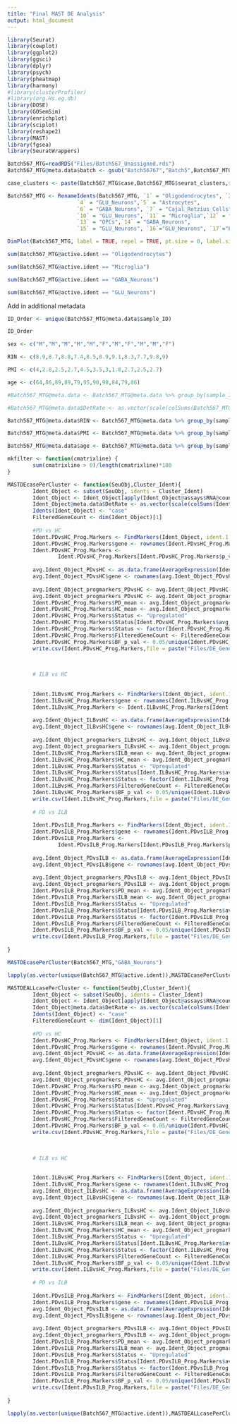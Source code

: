 ```yaml
---
title: "Final MAST DE Analysis"
output: html_document
---
```



```R
library(Seurat)
library(cowplot)
library(ggplot2)
library(ggsci)
library(dplyr)
library(psych)
library(pheatmap)
library(harmony)
#library(clusterProfiler)
#library(org.Hs.eg.db)
library(DOSE)
library(GOSemSim)
library(enrichplot)
library(sciplot)
library(reshape2)
library(MAST)
library(fgsea)
library(SeuratWrappers)

```


```R
Batch567_MTG=readRDS("Files/Batch567_Unassigned.rds")
Batch567_MTG@meta.data$batch <- gsub("Batch56767","Batch5",Batch567_MTG@meta.data$batch)
```


```R

case_clusters <- paste(Batch567_MTG$case,Batch567_MTG$seurat_clusters,sep = "_")

```



```R
Batch567_MTG <- RenameIdents(Batch567_MTG, `1` = "Oligodendrocytes", `2` = "GLU_Neurons", `3` = "GLU_Neurons",
                      `4` = "GLU_Neurons",`5` = "Astrocytes",
                      `6` = "GABA_Neurons", `7` = "Cajal_Retzius_Cells", `8` = "GLU_Neurons",`9` = "GLU_Neurons",
                      `10` = "GLU_Neurons", `11` = "Microglia",`12` = "Astrocytes",
                      `13` = "OPCs",`14` = "GABA_Neurons",
                      `15` = "GLU_Neurons", `16`="GLU_Neurons", `17`="Endothelial", `18`="Endothelial",`19`="GABA_Neurons",`20`="GLU_Neurons",`21`="GLU_Neurons",`22`="GLU_Neurons",`23`="GABA_Neurons")
```


```R

DimPlot(Batch567_MTG, label = TRUE, repel = TRUE, pt.size = 0, label.size = 2)

```

```R

sum(Batch567_MTG@active.ident == "Oligodendrocytes")

sum(Batch567_MTG@active.ident == "Microglia")

sum(Batch567_MTG@active.ident == "GABA_Neurons")

sum(Batch567_MTG@active.ident == "GLU_Neurons")

```

Add in additional metadata 


```R
ID_Order <- unique(Batch567_MTG@meta.data$sample_ID)

ID_Order

sex <- c("M","M","M","M","M","F","M","F","M","M","F")

RIN <- c(8.9,8.7,8.8,7.4,8.5,8.9,9.1,8.3,7.7,9.8,9)

PMI <- c(4,2.8,2.5,2.7,4.5,3.5,3,1.8,2.7,2.5,2.7)

age <- c(64,86,89,89,79,95,90,90,84,79,86)

#Batch567_MTG@meta.data <- Batch567_MTG@meta.data %>% group_by(sample_ID) %>% mutate(sex = rep(sex[match(unique(sample_ID), ID_Order)], length(sample_ID)))

#Batch567_MTG@meta.data$DetRate <- as.vector(scale(colSums(Batch567_MTG@assays$RNA@counts)))

Batch567_MTG@meta.data$RIN <- Batch567_MTG@meta.data %>% group_by(sample_ID) %>% mutate(RIN = rep(RIN[match(unique(sample_ID), ID_Order)], length(sample_ID))) %>% .$RIN

Batch567_MTG@meta.data$PMI <- Batch567_MTG@meta.data %>% group_by(sample_ID) %>% mutate(PMI = rep(PMI[match(unique(sample_ID), ID_Order)], length(sample_ID))) %>% .$PMI

Batch567_MTG@meta.data$age <- Batch567_MTG@meta.data %>% group_by(sample_ID) %>% mutate(age = rep(age[match(unique(sample_ID), ID_Order)], length(sample_ID))) %>% .$age
```


```R

mkfilter <- function(cmatrixline) {
        sum(cmatrixline > 0)/length(cmatrixline)*100
} 

```


```R
MASTDEcasePerCluster <- function(SeuObj,Cluster_Ident){
        Ident_Object <- subset(SeuObj, idents = Cluster_Ident)
        Ident_Object <- Ident_Object[apply(Ident_Object@assays$RNA@counts,1,mkfilter) >= 20,]
        Ident_Object@meta.data$DetRate <- as.vector(scale(colSums(Ident_Object@assays$RNA@counts)))
        Idents(Ident_Object) <- "case"
        FilteredGeneCount <- dim(Ident_Object)[1]
        
        #PD vs HC
        Ident.PDvsHC_Prog.Markers <- FindMarkers(Ident_Object, ident.1 = "PD", ident.2 = "HC", verbose = FALSE, test.use = "MAST", latent.vars = c("sex","DetRate","batch","age","PMI","RIN"))
        Ident.PDvsHC_Prog.Markers$gene <- rownames(Ident.PDvsHC_Prog.Markers)
        Ident.PDvsHC_Prog.Markers <-
                Ident.PDvsHC_Prog.Markers[Ident.PDvsHC_Prog.Markers$p_val_adj <= 0.05,]
        
        avg.Ident_Object_PDvsHC <- as.data.frame(AverageExpression(Ident_Object, verbose = FALSE)$RNA)
        avg.Ident_Object_PDvsHC$gene <- rownames(avg.Ident_Object_PDvsHC)
        
        avg.Ident_Object_progmarkers_PDvsHC <- avg.Ident_Object_PDvsHC[avg.Ident_Object_PDvsHC$gene %in% unique(Ident.PDvsHC_Prog.Markers$gene),]
        avg.Ident_Object_progmarkers_PDvsHC <- avg.Ident_Object_progmarkers_PDvsHC[match(Ident.PDvsHC_Prog.Markers$gene,avg.Ident_Object_progmarkers_PDvsHC$gene),]
        Ident.PDvsHC_Prog.Markers$PD_mean <- avg.Ident_Object_progmarkers_PDvsHC$PD
        Ident.PDvsHC_Prog.Markers$HC_mean <- avg.Ident_Object_progmarkers_PDvsHC$HC
        Ident.PDvsHC_Prog.Markers$Status <- "Upregulated"
        Ident.PDvsHC_Prog.Markers$Status[Ident.PDvsHC_Prog.Markers$avg_log2FC < 0] <- "Downregulated"
        Ident.PDvsHC_Prog.Markers$Status <- factor(Ident.PDvsHC_Prog.Markers$Status, c("Upregulated","Downregulated"))
        Ident.PDvsHC_Prog.Markers$FilteredGeneCount <- FilteredGeneCount
        Ident.PDvsHC_Prog.Markers$BF_p_val <- 0.05/unique(Ident.PDvsHC_Prog.Markers$FilteredGeneCount)
        write.csv(Ident.PDvsHC_Prog.Markers,file = paste("Files/DE_Genes/All_SigGenes_",Cluster_Ident,"_Markers_HC_vs_PD.csv",sep = ""), quote = FALSE)

        
        
        # ILB vs HC
        
        
        Ident.ILBvsHC_Prog.Markers <- FindMarkers(Ident_Object, ident.1 = "ILB", ident.2 = "HC", verbose = FALSE, test.use = "MAST", latent.vars = c("sex","DetRate","batch","age","PMI","RIN"))
        Ident.ILBvsHC_Prog.Markers$gene <- rownames(Ident.ILBvsHC_Prog.Markers)
        Ident.ILBvsHC_Prog.Markers <- Ident.ILBvsHC_Prog.Markers[Ident.ILBvsHC_Prog.Markers$p_val_adj <= 0.05,]
        
        avg.Ident_Object_ILBvsHC <- as.data.frame(AverageExpression(Ident_Object, verbose = FALSE)$RNA)
        avg.Ident_Object_ILBvsHC$gene <- rownames(avg.Ident_Object_ILBvsHC)
        
        avg.Ident_Object_progmarkers_ILBvsHC <- avg.Ident_Object_ILBvsHC[avg.Ident_Object_ILBvsHC$gene %in% unique(Ident.ILBvsHC_Prog.Markers$gene),]
        avg.Ident_Object_progmarkers_ILBvsHC <- avg.Ident_Object_progmarkers_ILBvsHC[match(Ident.ILBvsHC_Prog.Markers$gene,avg.Ident_Object_progmarkers_ILBvsHC$gene),]
        Ident.ILBvsHC_Prog.Markers$ILB_mean <- avg.Ident_Object_progmarkers_ILBvsHC$ILB
        Ident.ILBvsHC_Prog.Markers$HC_mean <- avg.Ident_Object_progmarkers_ILBvsHC$HC
        Ident.ILBvsHC_Prog.Markers$Status <- "Upregulated"
        Ident.ILBvsHC_Prog.Markers$Status[Ident.ILBvsHC_Prog.Markers$avg_log2FC < 0] <- "Downregulated"
        Ident.ILBvsHC_Prog.Markers$Status <- factor(Ident.ILBvsHC_Prog.Markers$Status, c("Upregulated","Downregulated"))
        Ident.ILBvsHC_Prog.Markers$FilteredGeneCount <- FilteredGeneCount
        Ident.ILBvsHC_Prog.Markers$BF_p_val <- 0.05/unique(Ident.ILBvsHC_Prog.Markers$FilteredGeneCount)
        write.csv(Ident.ILBvsHC_Prog.Markers,file = paste("Files/DE_Genes/All_SigGenes_",Cluster_Ident,"_Markers_HC_vs_ILB.csv",sep = ""), quote = FALSE)
        
        # PD vs ILB
        
        Ident.PDvsILB_Prog.Markers <- FindMarkers(Ident_Object, ident.1 = "PD", ident.2 = "ILB", verbose = FALSE, test.use = "MAST", latent.vars = c("sex","DetRate","batch","age","PMI","RIN"))
        Ident.PDvsILB_Prog.Markers$gene <- rownames(Ident.PDvsILB_Prog.Markers)
        Ident.PDvsILB_Prog.Markers <-
                Ident.PDvsILB_Prog.Markers[Ident.PDvsILB_Prog.Markers$p_val_adj <= 0.05,]
        
        avg.Ident_Object_PDvsILB <- as.data.frame(AverageExpression(Ident_Object, verbose = FALSE)$RNA)
        avg.Ident_Object_PDvsILB$gene <- rownames(avg.Ident_Object_PDvsILB)
        
        avg.Ident_Object_progmarkers_PDvsILB <- avg.Ident_Object_PDvsILB[avg.Ident_Object_PDvsILB$gene %in% unique(Ident.PDvsILB_Prog.Markers$gene),]
        avg.Ident_Object_progmarkers_PDvsILB <- avg.Ident_Object_progmarkers_PDvsILB[match(Ident.PDvsILB_Prog.Markers$gene,avg.Ident_Object_progmarkers_PDvsILB$gene),]
        Ident.PDvsILB_Prog.Markers$PD_mean <- avg.Ident_Object_progmarkers_PDvsILB$PD
        Ident.PDvsILB_Prog.Markers$ILB_mean <- avg.Ident_Object_progmarkers_PDvsILB$ILB
        Ident.PDvsILB_Prog.Markers$Status <- "Upregulated"
        Ident.PDvsILB_Prog.Markers$Status[Ident.PDvsILB_Prog.Markers$avg_log2FC < 0] <- "Downregulated"
        Ident.PDvsILB_Prog.Markers$Status <- factor(Ident.PDvsILB_Prog.Markers$Status, c("Upregulated","Downregulated"))
        Ident.PDvsILB_Prog.Markers$FilteredGeneCount <- FilteredGeneCount
        Ident.PDvsILB_Prog.Markers$BF_p_val <- 0.05/unique(Ident.PDvsILB_Prog.Markers$FilteredGeneCount)
        write.csv(Ident.PDvsILB_Prog.Markers,file = paste("Files/DE_Genes/All_SigGenes_",Cluster_Ident,"_Markers_ILB_vs_PD.csv",sep = ""), quote = FALSE)
    
}

```



```R

MASTDEcasePerCluster(Batch567_MTG,"GABA_Neurons")

```



```R

lapply(as.vector(unique(Batch567_MTG@active.ident)),MASTDEcasePerCluster,SeuObj=Batch567_MTG)

```



```R
MASTDEALLcasePerCluster <- function(SeuObj,Cluster_Ident){
        Ident_Object <- subset(SeuObj, idents = Cluster_Ident)
        Ident_Object <- Ident_Object[apply(Ident_Object@assays$RNA@counts,1,mkfilter) >= 20,]
        Ident_Object@meta.data$DetRate <- as.vector(scale(colSums(Ident_Object@assays$RNA@counts)))
        Idents(Ident_Object) <- "case"
        FilteredGeneCount <- dim(Ident_Object)[1]
        
        #PD vs HC
        Ident.PDvsHC_Prog.Markers <- FindMarkers(Ident_Object, ident.1 = "PD", ident.2 = "HC", verbose = FALSE, test.use = "MAST", latent.vars = c("sex","DetRate","batch","age","PMI","RIN"), logfc.threshold = 0, min.pct = 0)
        Ident.PDvsHC_Prog.Markers$gene <- rownames(Ident.PDvsHC_Prog.Markers)
        avg.Ident_Object_PDvsHC <- as.data.frame(AverageExpression(Ident_Object, verbose = FALSE)$RNA)
        avg.Ident_Object_PDvsHC$gene <- rownames(avg.Ident_Object_PDvsHC)
        
        avg.Ident_Object_progmarkers_PDvsHC <- avg.Ident_Object_PDvsHC[avg.Ident_Object_PDvsHC$gene %in% unique(Ident.PDvsHC_Prog.Markers$gene),]
        avg.Ident_Object_progmarkers_PDvsHC <- avg.Ident_Object_progmarkers_PDvsHC[match(Ident.PDvsHC_Prog.Markers$gene,avg.Ident_Object_progmarkers_PDvsHC$gene),]
        Ident.PDvsHC_Prog.Markers$PD_mean <- avg.Ident_Object_progmarkers_PDvsHC$PD
        Ident.PDvsHC_Prog.Markers$HC_mean <- avg.Ident_Object_progmarkers_PDvsHC$HC
        Ident.PDvsHC_Prog.Markers$Status <- "Upregulated"
        Ident.PDvsHC_Prog.Markers$Status[Ident.PDvsHC_Prog.Markers$avg_log2FC < 0] <- "Downregulated"
        Ident.PDvsHC_Prog.Markers$Status <- factor(Ident.PDvsHC_Prog.Markers$Status, c("Upregulated","Downregulated"))
        Ident.PDvsHC_Prog.Markers$FilteredGeneCount <- FilteredGeneCount
        Ident.PDvsHC_Prog.Markers$BF_p_val <- 0.05/unique(Ident.PDvsHC_Prog.Markers$FilteredGeneCount)
        write.csv(Ident.PDvsHC_Prog.Markers,file = paste("Files/DE_Genes/AllGenes_",Cluster_Ident,"_Markers_HC_vs_PD.csv",sep = ""), quote = FALSE)

        
        
        # ILB vs HC
        
        
        Ident.ILBvsHC_Prog.Markers <- FindMarkers(Ident_Object, ident.1 = "ILB", ident.2 = "HC", verbose = FALSE, test.use = "MAST", latent.vars = c("sex","DetRate","batch","age","PMI","RIN"), logfc.threshold = 0, min.pct = 0)
        Ident.ILBvsHC_Prog.Markers$gene <- rownames(Ident.ILBvsHC_Prog.Markers)
        avg.Ident_Object_ILBvsHC <- as.data.frame(AverageExpression(Ident_Object, verbose = FALSE)$RNA)
        avg.Ident_Object_ILBvsHC$gene <- rownames(avg.Ident_Object_ILBvsHC)
        
        avg.Ident_Object_progmarkers_ILBvsHC <- avg.Ident_Object_ILBvsHC[avg.Ident_Object_ILBvsHC$gene %in% unique(Ident.ILBvsHC_Prog.Markers$gene),]
        avg.Ident_Object_progmarkers_ILBvsHC <- avg.Ident_Object_progmarkers_ILBvsHC[match(Ident.ILBvsHC_Prog.Markers$gene,avg.Ident_Object_progmarkers_ILBvsHC$gene),]
        Ident.ILBvsHC_Prog.Markers$ILB_mean <- avg.Ident_Object_progmarkers_ILBvsHC$ILB
        Ident.ILBvsHC_Prog.Markers$HC_mean <- avg.Ident_Object_progmarkers_ILBvsHC$HC
        Ident.ILBvsHC_Prog.Markers$Status <- "Upregulated"
        Ident.ILBvsHC_Prog.Markers$Status[Ident.ILBvsHC_Prog.Markers$avg_log2FC < 0] <- "Downregulated"
        Ident.ILBvsHC_Prog.Markers$Status <- factor(Ident.ILBvsHC_Prog.Markers$Status, c("Upregulated","Downregulated"))
        Ident.ILBvsHC_Prog.Markers$FilteredGeneCount <- FilteredGeneCount
        Ident.ILBvsHC_Prog.Markers$BF_p_val <- 0.05/unique(Ident.ILBvsHC_Prog.Markers$FilteredGeneCount)
        write.csv(Ident.ILBvsHC_Prog.Markers,file = paste("Files/DE_Genes/AllGenes_",Cluster_Ident,"_Markers_HC_vs_ILB.csv",sep = ""), quote = FALSE)
        
        # PD vs ILB
        
        Ident.PDvsILB_Prog.Markers <- FindMarkers(Ident_Object, ident.1 = "PD", ident.2 = "ILB", verbose = FALSE, test.use = "MAST", latent.vars = c("sex","DetRate","batch","age","PMI","RIN"), logfc.threshold = 0, min.pct = 0)
        Ident.PDvsILB_Prog.Markers$gene <- rownames(Ident.PDvsILB_Prog.Markers)
        avg.Ident_Object_PDvsILB <- as.data.frame(AverageExpression(Ident_Object, verbose = FALSE)$RNA)
        avg.Ident_Object_PDvsILB$gene <- rownames(avg.Ident_Object_PDvsILB)
        
        avg.Ident_Object_progmarkers_PDvsILB <- avg.Ident_Object_PDvsILB[avg.Ident_Object_PDvsILB$gene %in% unique(Ident.PDvsILB_Prog.Markers$gene),]
        avg.Ident_Object_progmarkers_PDvsILB <- avg.Ident_Object_progmarkers_PDvsILB[match(Ident.PDvsILB_Prog.Markers$gene,avg.Ident_Object_progmarkers_PDvsILB$gene),]
        Ident.PDvsILB_Prog.Markers$PD_mean <- avg.Ident_Object_progmarkers_PDvsILB$PD
        Ident.PDvsILB_Prog.Markers$ILB_mean <- avg.Ident_Object_progmarkers_PDvsILB$ILB
        Ident.PDvsILB_Prog.Markers$Status <- "Upregulated"
        Ident.PDvsILB_Prog.Markers$Status[Ident.PDvsILB_Prog.Markers$avg_log2FC < 0] <- "Downregulated"
        Ident.PDvsILB_Prog.Markers$Status <- factor(Ident.PDvsILB_Prog.Markers$Status, c("Upregulated","Downregulated"))
        Ident.PDvsILB_Prog.Markers$FilteredGeneCount <- FilteredGeneCount
        Ident.PDvsILB_Prog.Markers$BF_p_val <- 0.05/unique(Ident.PDvsILB_Prog.Markers$FilteredGeneCount)
        write.csv(Ident.PDvsILB_Prog.Markers,file = paste("Files/DE_Genes/AllGenes_",Cluster_Ident,"_Markers_ILB_vs_PD.csv",sep = ""), quote = FALSE)
    
}

```



```R

lapply(as.vector(unique(Batch567_MTG@active.ident)),MASTDEALLcasePerCluster,SeuObj=Batch567_MTG)

```








